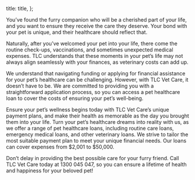 

  title: title,
};


You’ve found the furry companion who will be a cherished part of your life, and you want to ensure they receive the care they deserve. Your bond with your pet is unique, and their healthcare should reflect that.

Naturally, after you’ve welcomed your pet into your life, there come the routine check-ups, vaccinations, and sometimes unexpected medical expenses. TLC understands that these moments in your pet’s life may not always align seamlessly with your finances, as veterinary costs can add up.

We understand that navigating funding or applying for financial assistance for your pet’s healthcare can be challenging. However, with TLC Vet Care, it doesn’t have to be. We are committed to providing you with a straightforward application process, so you can access a pet healthcare loan to cover the costs of ensuring your pet’s well-being.

Ensure your pet’s wellness begins today with TLC Vet Care’s unique payment plans, and make their health as memorable as the day you brought them into your life. Turn your pet’s healthcare dreams into reality with us, as we offer a range of pet healthcare loans, including routine care loans, emergency medical loans, and other veterinary loans. We strive to tailor the most suitable payment plan to meet your unique financial needs. Our loans can cover expenses from $2,001 to $50,000.

Don’t delay in providing the best possible care for your furry friend. Call TLC Vet Care today at 1300 045 047, so you can ensure a lifetime of health and happiness for your beloved pet!
